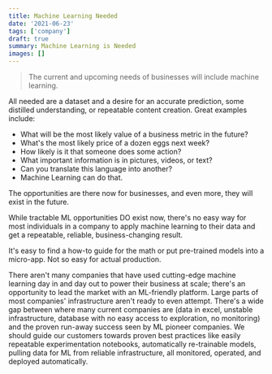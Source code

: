 ```yaml
---
title: Machine Learning Needed
date: '2021-06-23'
tags: ['company']
draft: true
summary: Machine Learning is Needed
images: []
---
```


> The current and upcoming needs of businesses will include machine learning.

All needed are a dataset and a desire for an accurate prediction, some distilled understanding, or repeatable content creation. Great examples include:

- What will be the most likely value of a business metric in the future?
- What's the most likely price of a dozen eggs next week?
- How likely is it that someone does some action?
- What important information is in pictures, videos, or text?
- Can you translate this language into another?
- Machine Learning can do that.

The opportunities are there now for businesses, and even more, they will exist in the future.

While tractable ML opportunities DO exist now, there's no easy way for most individuals in a company to apply machine learning to their data and get a repeatable, reliable, business-changing result.

It's easy to find a how-to guide for the math or put pre-trained models into a micro-app. Not so easy for actual production.

There aren't many companies that have used cutting-edge machine learning day in and day out to power their business at scale; there's an opportunity to lead the market with an ML-friendly platform. Large parts of most companies' infrastructure aren't ready to even attempt. There's a wide gap between where many current companies are (data in excel, unstable infrastructure, database with no easy access to exploration, no monitoring) and the proven run-away success seen by ML pioneer companies. We should guide our customers towards proven best practices like easily repeatable experimentation notebooks, automatically re-trainable models, pulling data for ML from reliable infrastructure, all monitored, operated, and deployed automatically.
